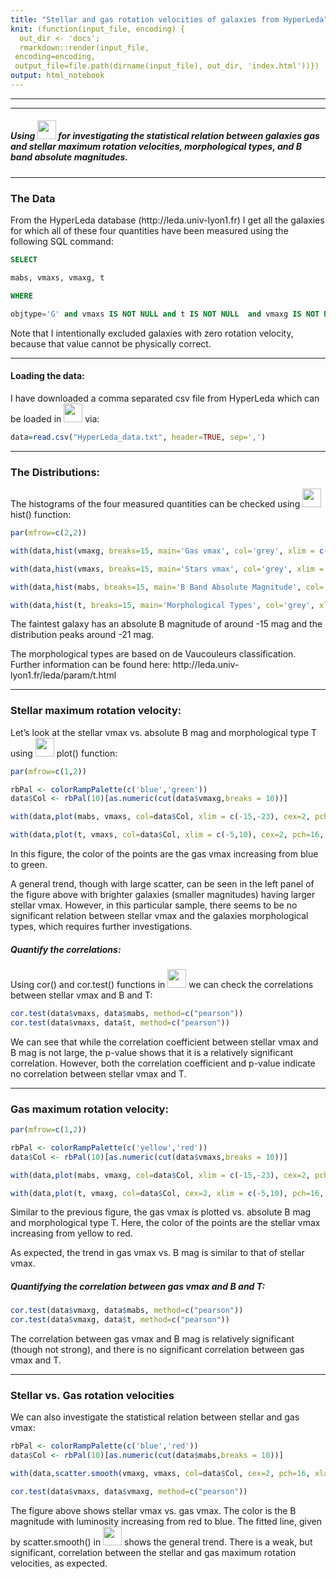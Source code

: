```yaml
---
title: "Stellar and gas rotation velocities of galaxies from HyperLeda"
knit: (function(input_file, encoding) {
  out_dir <- 'docs';
  rmarkdown::render(input_file,
 encoding=encoding,
 output_file=file.path(dirname(input_file), out_dir, 'index.html'))})
output: html_notebook
---
```


***

***

##### Using  ![](Rlogo.svg){width=30px}  for investigating the statistical relation between galaxies gas and stellar maximum rotation velocities, morphological types, and B band absolute magnitudes. 

***

### The Data

From the HyperLeda database (http://leda.univ-lyon1.fr) I get all the galaxies for which all of these four quantities have been measured using the following SQL command:

```sql
SELECT 

mabs, vmaxs, vmaxg, t 

WHERE 

objtype='G' and vmaxs IS NOT NULL and t IS NOT NULL  and vmaxg IS NOT NULL and mabs IS NOT NULL and vmaxs != 0 and vmaxg != 0


```


Note that I intentionally excluded galaxies with zero rotation velocity, because that value cannot be physically correct. 

***

#### Loading the data:
I have downloaded a comma separated csv file from HyperLeda which can be loaded in  ![](Rlogo.svg){width=30px}  via: 
```r
data=read.csv("HyperLeda_data.txt", header=TRUE, sep=',')
```

***

### The Distributions:
The histograms of the four measured quantities can be checked using  ![](Rlogo.svg){width=30px} hist() function:
```r
par(mfrow=c(2,2))

with(data,hist(vmaxg, breaks=15, main='Gas vmax', col='grey', xlim = c(0,500), xlab = 'gas vmax (km/s)'))

with(data,hist(vmaxs, breaks=15, main='Stars vmax', col='grey', xlim = c(0,300), xlab = 'stars vmax (km/s)'))

with(data,hist(mabs, breaks=15, main='B Band Absolute Magnitude', col='grey', xlab = 'B (mag)'))

with(data,hist(t, breaks=15, main='Morphological Types', col='grey', xlim = c(-5,10), xlab = 'T'))

```

The faintest galaxy has an absolute B magnitude of around -15 mag and the distribution peaks around -21 mag. 

The morphological types are based on de Vaucouleurs classification. Further information can be found here: http://leda.univ-lyon1.fr/leda/param/t.html

***

### Stellar maximum rotation velocity:
Let's look at the stellar vmax vs. absolute B mag and morphological type T using  ![](Rlogo.svg){width=30px}  plot() function:

```r
par(mfrow=c(1,2))

rbPal <- colorRampPalette(c('blue','green'))
data$Col <- rbPal(10)[as.numeric(cut(data$vmaxg,breaks = 10))]

with(data,plot(mabs, vmaxs, col=data$Col, xlim = c(-15,-23), cex=2, pch=16, xlab = 'B (mag)', ylab = 'Stars vmax (km/s)'))

with(data,plot(t, vmaxs, col=data$Col, xlim = c(-5,10), cex=2, pch=16, xlab = 'T', ylab = 'Stars vmax (km/s)'))

```
In this figure, the color of the points are the gas vmax increasing from blue to green. 

A general trend, though with large scatter, can be seen in the left panel of the figure above with brighter galaxies (smaller magnitudes) having larger stellar vmax. However, in this particular sample, there seems to be no significant relation between stellar vmax and the galaxies morphological types, which requires further investigations.  

##### Quantify the correlations: 

Using cor() and cor.test() functions in  ![](Rlogo.svg){width=30px} we can check the correlations between stellar vmax and B and T:

```r
cor.test(data$vmaxs, data$mabs, method=c("pearson"))
cor.test(data$vmaxs, data$t, method=c("pearson"))
```
We can see that while the correlation coefficient between stellar vmax and B mag is not large, the p-value shows that it is a relatively significant correlation. However, both the correlation coefficient and p-value indicate no correlation between stellar vmax and T.

***

### Gas maximum rotation velocity:

```r
par(mfrow=c(1,2))

rbPal <- colorRampPalette(c('yellow','red'))
data$Col <- rbPal(10)[as.numeric(cut(data$vmaxs,breaks = 10))]

with(data,plot(mabs, vmaxg, col=data$Col, xlim = c(-15,-23), cex=2, pch=16, xlab = 'B (mag)', ylab = 'Gas vmax (km/s)'))

with(data,plot(t, vmaxg, col=data$Col, cex=2, xlim = c(-5,10), pch=16, xlab = 'T', ylab = 'Gas vmax (km/s)'))

```
Similar to the previous figure, the gas vmax is plotted vs. absolute B mag and morphological type T. Here, the color of the points are the stellar vmax increasing from yellow to red.

As expected, the trend in gas vmax vs. B mag is similar to that of stellar vmax.

##### Quantifying the correlation between gas vmax and B and T:

```r
cor.test(data$vmaxg, data$mabs, method=c("pearson"))
cor.test(data$vmaxg, data$t, method=c("pearson"))
```

The correlation between gas vmax and B mag is relatively significant (though not strong), and there is no significant correlation between gas vmax and T.


***

### Stellar vs. Gas rotation velocities

We can also investigate the statistical relation between stellar and gas vmax: 

```r

rbPal <- colorRampPalette(c('blue','red'))
data$Col <- rbPal(10)[as.numeric(cut(data$mabs,breaks = 10))]

with(data,scatter.smooth(vmaxg, vmaxs, col=data$Col, cex=2, pch=16, xlab = 'Gas vmax (km/s)', ylab = 'Stellar vmax (km/s)', lpars =list(col = "black", lwd = 5)))

cor.test(data$vmaxs, data$vmaxg, method=c("pearson"))

```
The figure above shows stellar vmax vs. gas vmax. The color is the B magnitude with luminosity increasing from red to blue. The fitted line, given by scatter.smooth() in ![](Rlogo.svg){width=30px} shows the general trend. There is a weak, but significant, correlation between the stellar and gas maximum rotation velocities, as expected.
